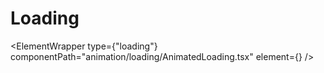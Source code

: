 
# Loading

<ElementWrapper
  type={"loading"}
  componentPath="animation/loading/AnimatedLoading.tsx"
  element={<AllLoading />}
/>
